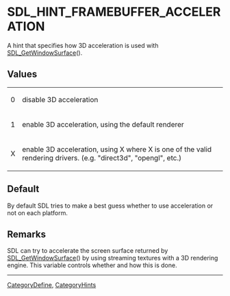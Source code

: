 
= SDL_HINT_FRAMEBUFFER_ACCELERATION =
A hint that specifies how 3D acceleration is used with [[SDL_GetWindowSurface]]().


== Values ==
{|
|0
|disable 3D acceleration
|-
|1
|enable 3D acceleration, using the default renderer
|-
|X
|enable 3D acceleration, using X where X is one of the valid rendering drivers.  (e.g. "direct3d", "opengl", etc.)
|}

== Default ==
By default SDL tries to make a best guess whether to use acceleration or not on each platform.

== Remarks ==
SDL can try to accelerate the screen surface returned by [[SDL_GetWindowSurface]]() by using streaming textures with a 3D rendering engine.  This variable controls whether and how this is done.

----
[[CategoryDefine]], [[CategoryHints]]
